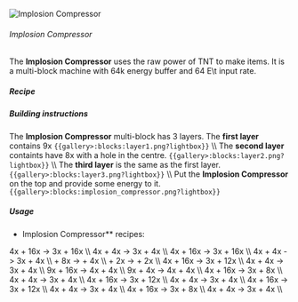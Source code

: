 ![Implosion Compressor](/mods/techreborn/implosion_compressor.png)


###### Implosion Compressor

The **Implosion Compressor** uses the raw power of TNT to make
items. It is a multi-block machine with 64k energy buffer and 64 E\\t
input rate.

##### Recipe

<Recipe recipe=" input techreborn:advanced_alloy_ingot
techreborn:advanced_machine_frame techreborn:advanced_alloy_ingot input
techreborn:advanced_circuit techreborn:compressor
techreborn:advanced_circuit input techreborn:advanced_alloy_ingot
techreborn:advanced_machine_frame techreborn:advanced_alloy_ingot output
techreborn:implosion_compressor "/>

##### Building instructions

The **Implosion Compressor** multi-block has 3 layers. The **first
layer** contains 9x
<Mcitem id="techreborn:advanced_machine_casing"/>
`{{gallery>:blocks:layer1.png?lightbox}}` \\\\ The
**second layer** containts have 8x
<Mcitem id="techreborn:advanced_machine_casing"/>
with a hole in the centre.
`{{gallery>:blocks:layer2.png?lightbox}}` \\\\ The **third
layer** is the same as the first layer.
`{{gallery>:blocks:layer3.png?lightbox}}` \\\\ Put the
**Implosion Compressor** on the top and provide some energy to it.
`{{gallery>:blocks:implosion_compressor.png?lightbox}}`

##### Usage

- Implosion Compressor** recipes:

4x <Mcitem id="techreborn:diamond_dust"/> + 16x
<Mcitem id="minecraft:tnt"/> -\> 3x
<Mcitem id="minecraft:diamond"/> + 16x
<Mcitem id="techreborn:dark_ashes_dust"/>\\\\ 4x
<Mcitem id="techreborn:diamond_dust"/> + 4x
<Mcitem id="minecraft:end_crystal"/> -\> 3x
<Mcitem id="minecraft:diamond"/> + 4x
<Mcitem id="techreborn:ender_eye_small_dust"/>\\\\
4x <Mcitem id="techreborn:emerald_dust"/> + 16x
<Mcitem id="minecraft:tnt"/> -\> 3x
<Mcitem id="minecraft:emerald"/> + 16x
<Mcitem id="techreborn:dark_ashes_dust"/>\\\\ 4x
<Mcitem id="techreborn:emerald_dust"/> + 4x
<Mcitem id="minecraft:end_crystal"/> -\> 3x
<Mcitem id="minecraft:emerald"/> + 4x
<Mcitem id="techreborn:ender_eye_small_dust"/>\\\\
<Mcitem id="techreborn:iridium_alloy_ingot"/> + 8x
<Mcitem id="minecraft:tnt"/> -\>
<Mcitem id="techreborn:iridium_alloy_plate"/> + 4x
<Mcitem id="techreborn:dark_ashes_dust"/>\\\\
<Mcitem id="techreborn:iridium_alloy_ingot"/> + 2x
<Mcitem id="minecraft:end_crystal"/> -\>
<Mcitem id="techreborn:iridium_alloy_plate"/> + 2x
<Mcitem id="techreborn:ender_eye_small_dust"/>\\\\
4x <Mcitem id="techreborn:peridot_dust"/> + 16x
<Mcitem id="minecraft:tnt"/> -\> 3x
<Mcitem id="techreborn:peridot_gem"/> + 12x
<Mcitem id="techreborn:dark_ashes_dust"/>\\\\ 4x
<Mcitem id="techreborn:peridot_dust"/> + 4x
<Mcitem id="minecraft:end_crystal"/> -\> 3x
<Mcitem id="techreborn:peridot_gem"/> + 4x
<Mcitem id="techreborn:ender_eye_small_dust"/>\\\\
9x <Mcitem id="minecraft:redstone_block"/> + 16x
<Mcitem id="minecraft:tnt"/> -\> 4x
<Mcitem id="techreborn:red_garnet_dust"/> + 4x
<Mcitem id="techreborn:dark_ashes_dust"/>\\\\ 9x
<Mcitem id="minecraft:redstone_block"/> + 4x
<Mcitem id="minecraft:end_crystal"/> -\> 4x
<Mcitem id="techreborn:red_garnet_dust"/> + 4x
<Mcitem id="techreborn:ender_eye_small_dust"/>\\\\
4x <Mcitem id="techreborn:red_garnet_dust"/> + 16x
<Mcitem id="minecraft:tnt"/> -\> 3x
<Mcitem id="techreborn:red_garnet_gem"/> + 8x
<Mcitem id="techreborn:dark_ashes_dust"/>\\\\ 4x
<Mcitem id="techreborn:red_garnet_dust"/> + 4x
<Mcitem id="minecraft:end_crystal"/> -\> 3x
<Mcitem id="techreborn:red_garnet_gem"/> + 4x
<Mcitem id="techreborn:ender_eye_small_dust"/>\\\\
4x <Mcitem id="techreborn:ruby_dust"/> + 16x
<Mcitem id="minecraft:tnt"/> -\> 3x
<Mcitem id="techreborn:ruby_gem"/> + 12x
<Mcitem id="techreborn:dark_ashes_dust"/>\\\\ 4x
<Mcitem id="techreborn:ruby_dust"/> + 4x
<Mcitem id="minecraft:end_crystal"/> -\> 3x
<Mcitem id="techreborn:ruby_gem"/> + 4x
<Mcitem id="techreborn:ender_eye_small_dust"/>\\\\
4x <Mcitem id="techreborn:sapphire_dust"/> + 16x
<Mcitem id="minecraft:tnt"/> -\> 3x
<Mcitem id="techreborn:sapphire_gem"/> + 12x
<Mcitem id="techreborn:dark_ashes_dust"/>\\\\ 4x
<Mcitem id="techreborn:sapphire_dust"/> + 4x
<Mcitem id="minecraft:end_crystal"/> -\> 3x
<Mcitem id="techreborn:sapphire_gem"/> + 4x
<Mcitem id="techreborn:ender_eye_small_dust"/>\\\\
4x <Mcitem id="techreborn:yellow_garnet_dust"/> +
16x <Mcitem id="minecraft:tnt"/> -\> 3x
<Mcitem id="techreborn:yellow_garnet_gem"/> + 8x
<Mcitem id="techreborn:dark_ashes_dust"/>\\\\ 4x
<Mcitem id="techreborn:yellow_garnet_dust"/> + 4x
<Mcitem id="minecraft:end_crystal"/> -\> 3x
<Mcitem id="techreborn:yellow_garnet_gem"/> + 4x
<Mcitem id="techreborn:ender_eye_small_dust"/>\\\\
